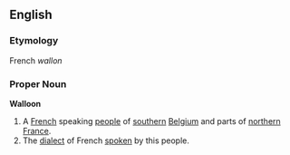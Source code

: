 ==English==
===Etymology===
French ''wallon''
===Proper Noun===
'''Walloon'''
#A [[French]] speaking [[people]] of [[southern]] [[Belgium]] and parts of [[northern]] [[France]].
#The [[dialect]] of French [[spoken]] by this people.